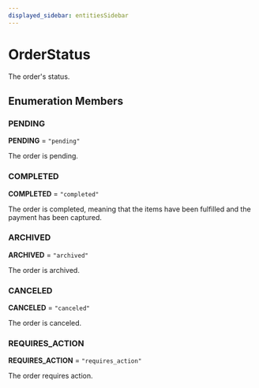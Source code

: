 ```yaml
---
displayed_sidebar: entitiesSidebar
---
```



# OrderStatus

The order's status.

## Enumeration Members

### PENDING

 **PENDING** = `"pending"`

The order is pending.

### COMPLETED

 **COMPLETED** = `"completed"`

The order is completed, meaning that
the items have been fulfilled and the payment
has been captured.

### ARCHIVED

 **ARCHIVED** = `"archived"`

The order is archived.

### CANCELED

 **CANCELED** = `"canceled"`

The order is canceled.

### REQUIRES\_ACTION

 **REQUIRES\_ACTION** = `"requires_action"`

The order requires action.
